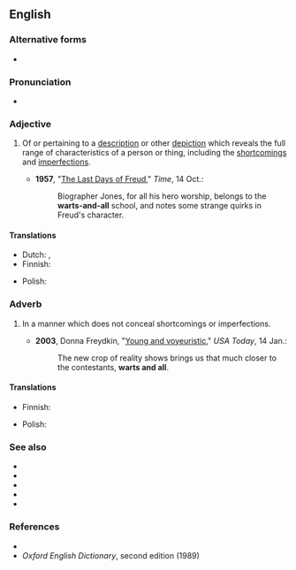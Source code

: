 {{also|warts-and-all}}

==English==

===Alternative forms===
* {{l|en|warts-and-all}}

===Pronunciation===
* {{audio|En-au-warts and all.ogg|Audio (AU)|lang=en}}

===Adjective===
{{en-adj|head=[[wart]]s [[and all]]|-}}

# {{lb|en|idiomatic|often|[[hyphenated]]}} Of or pertaining to a [[description]] or other [[depiction]] which reveals the full range of characteristics of a person or thing, including the [[shortcomings]] and [[imperfections]].
#* '''1957''', "[http://www.time.com/time/magazine/article/0,9171,862786-1,00.html The Last Days of Freud]," ''Time'', 14 Oct.:
#*: Biographer Jones, for all his hero worship, belongs to the '''warts-and-all''' school, and notes some strange quirks in Freud's character.

====Translations====
{{trans-top|of a description which does not conceal shortcomings or imperfections}}
* Dutch: {{t|nl|wratten en al inbegrepen}}, {{t|nl|in de staat waarin het zich bevindt}}
* Finnish: {{t+|fi|kaunistelematon}}
{{trans-mid}}
* Polish: {{t|pl|ze wszystkimi przywarami}}
{{trans-bottom}}

===Adverb===
{{en-adv|head=[[wart]]s [[and all]]|-}}

# {{lb|en|idiomatic}} In a manner which does not conceal shortcomings or imperfections.
#* '''2003''', Donna Freydkin, "[http://www.usatoday.com/life/television/news/2003-01-14-young-cover_x.htm Young and voyeuristic]," ''USA Today'', 14 Jan.:
#*: The new crop of reality shows brings us that much closer to the contestants, '''warts and all'''.

====Translations====
{{trans-top|in a manner which does not conceal shortcomings or imperfections}}
* Finnish: {{t+|fi|kaunistelematta}}
{{trans-mid}}
* Polish: {{t+|pl|bezdyskusyjnie}}
{{trans-bottom}}

===See also===
* {{l|en|bare all}}
* {{l|en|bare one's soul}}
* {{l|en|leave nothing to the imagination}}
* {{l|en|tell-all}}
* {{l|en|the gory details}}

===References===
* {{R:Merriam Webster Online}}
* ''Oxford English Dictionary'', second edition (1989)